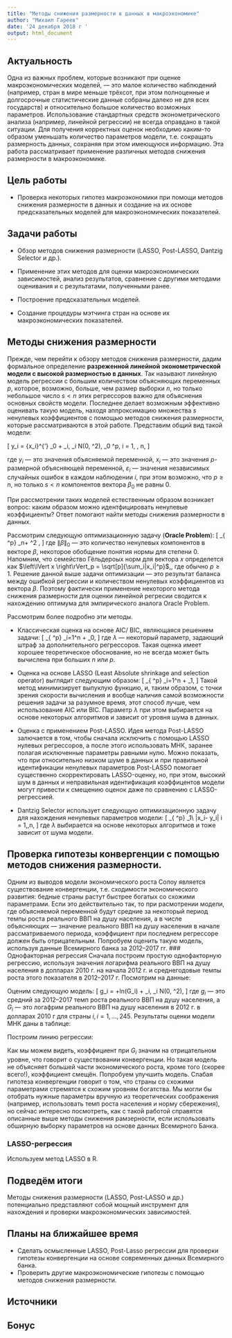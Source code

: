 ```yaml
--- 
title: "Методы снижения размерности в данных в макроэкономике" 
author: "Михаил Гареев" 
date: '24 декабря 2018 г ' 
output: html_document 
---
```



## Актуальность

Одна из важных проблем, которые возникают при оценке
макроэкономических моделей, --- это малое количество наблюдений (например, стран
в мире меньше трёхсот, при этом полноценные и долгосрочные статистические данные
собраны далеко не для всех государств) и относительно большое количество
возможных параметров. Использование стандартных средств эконометрического
анализа (например, линейной регрессии) не всегда оправдано в такой ситуации. Для
получения корректных оценок необходимо каким-то образом уменьшать количество
параметров модели, т.е. сокращать размерность данных, сохраняя при этом
имеющуюся информацию. Эта работа рассматривает применение различных методов
снижения размерности в макроэкономике.

## Цель работы

* Проверка некоторых гипотез макроэкономики при помощи методов
снижения размерности в данных и создание на их основе предсказательных моделей
для макроэкономических показателей.

## Задачи работы 

* Обзор методов снижения размерности (LASSO, Post-LASSO,
Dantzig Selector и др.).

* Применение этих методов для оценки макроэкономических
зависимостей, анализ результатов, сравнение с другими методами оценивания и с
результатами, полученными ранее. 
* Построение предсказательных моделей.
* Создание процедуры мэтчинга стран на основе их макроэкономических показателей.

## Методы снижения размерности

Прежде, чем перейти к обзору методов снижения
размерности, дадим формальное определение **разреженной линейной
эконометрической модели с высокой размерностью в данных**. Так называют линейную
модель регрессии с большим количеством объясняющих переменных $p$, которое,
возможно, больше, чем размер выборки $n$, но только небольшое число $s<n$ этих
регрессоров важно для объяснения основных свойств модели. Последнее делает
возможным эффективно оценивать такую модель, находя аппроксимацию множества $s$
ненулевых коэффициентов с помощью методов снижения размерности, которые
рассматриваются в этой работе. Представим общий вид такой модели: 


\[ y_i = {x_i}^{'}
\beta_0 + \varepsilon_i, \epsilon_i \sim N(0, \sigma^2), \beta_0 \in
\mathbb{R}^p, i = 1, \dots, n, \] 

где $y_i$ --- это значения объясняемой
переменной, $x_i$ --- это значения $p$-размерной объясняющей переменной,
$\varepsilon_i$ --- значения независимых случайных ошибок в каждом наблюдении
$i$, при этом возможно, что $p \geq n$, но только $s<n$ компонентов вектора
$\beta_0$ не равны $0$.

При рассмотрении таких моделей естественным образом возникает вопрос: каким
образом можно идентфицировать ненулевые коэффициенты? Ответ помогают найти методы
снижения размерности в данных.

Рассмотрим следующую оптимизационную задачу (**Oracle Problem**):
\[ \min_{\beta \in
\mathbb{R}^p} \mathbb{E}_n\left[ (y_i - {x_i}^{'} \beta)^2 \right] + \sigma^2
\frac{\left\lVert \beta \right\rVert_0}{n}, 
\]
где $\left\lVert \beta \right\rVert_0$ --- это количество ненулевых компонентов в векторе $\beta$, некоторое обобщение понятия нормы для степени $0$. Напомним, что семейство Гёльдероых норм для вектора $x$ определется как $\left\lVert x \right\rVert_p = \sqrt[p]{\sum_i|x_i|^p}$,, где обычно $p \geq 1$.
Решение данной выше задачи оптимизации --- это результат баланса между ошибкой регрессии и количеством ненулевых коэффициентов из вектора $\beta$. Поэтому фактически применение некоторого метода снижения размерности для оценки линейной регресии сводится к нахождению оптимума для эмпирического аналога Oracle Problem.

Рассмотрим более подробно эти методы.

* Классическая оценка на основе AIC/ BIC, являющаяся решением задачи:
\[ \min_{\beta \in
\mathbb{R}^p} \sum_i=1^n \left[ (y_i - {x_i}^{'} \beta)^2 \right] +  \frac{\lambda}{n} \left\lVert \beta \right\rVert_0, 
\]
где $\lambda$ --- некоторый параметр, задающий штраф за дополнительного регрессоров. Такая оценка имеет хорошее теоретическое обоснование, но не всегда может быть вычислена при больших $n$ или $p$.

* Оценка на основе LASSO (Least Absolute shrinkage and selection operator) выглядит следующим образом:
\[
\overhat{\beta} \in \arg \min_{\beta \in
\mathbb{R}^p} \sum_i=1^n \left[ (y_i - {x_i}^{'} \beta)^2 \right] +  \frac{\lambda}{n} \left\lVert \beta \right\rVert_1,
\]
Такой метод минимизирует выпуклую функцию, и, таким образом, с точки зрения скорости вычисления и вообще наличия самой возможности решения задачи за разумное время, этот способ лучше, чем использование AIC или BIC. Параметр $\lambda$ при этом выбирается на основе некоторых алгоритмов и зависит от уровня шума в данных.
* Оценка с применением Post-LASSO. Идея метода Post-LASSO залючается в том, чтобы сначала исключить с помощью LASSO нулевых регрессоров, а после этого использовать МНК, заранее полагая исключенные параметры равными нулю. Можно показать, что при относительно низком шуме в данных и при правильной идентификации ненулевых параметров Post-LASSO помогает существенно скорректировать LASSO-оценку, но, при этом, высокий шум в данных и неправильная идентификация коэффицентов модели могут привести к смещению оценок даже по сравнению с LASSO-регрессией.

* Dantzig Selector использует следующую оптимизационную задачу для нахождения ненулевых параметров модели:
\[
\min_{\beta \in
\mathbb{R}^p} \left\lVert \beta \right\rVert_1\\
\text{s.t. } \left|x_i\beta - y_i\right| \leq \lambda \forall i = 1,\dots,n,
\]
где $\lambda$ выбирается на основе некоторых алгоритмов и тоже зависит от шума модели.

## Проверка гипотезы конвергенции с помощью методов снижения размерности.
Одним из выводов модели экономического роста Солоу является существование конвергенции, т.е. сходимости экономического развития: бедные страны растут быстрее богатых со схожими параметрами. Если это действительно так, то при расмотрении модели, где объясняемой переменной будут средние за некоторый период темпы роста реального ВВП на душу населения, а в числе объясняющих --- значение реального ВВП на душу населения в начале рассматриваемого периода, коэффициент при последнем регрессоре должен быть отрицательным. Попробуем оценить такую модель, используя данные Всемирного банка за 2012--2017 гг. 
### Однофакторная регрессия 
Сначала построим простую однофакторную регрессию, используя значения логарифма реального ВВП на душу населения в долларах 2010 г. на начала 2012 г. и среднегодовые темпы роста этого показателя в 2012--2017 г. Посмотрим на данные:

Оценим следующую модель:
\[
g_i = \alpha +\beta ln(G_i) + \varepsilon_i, \epsilon_i \sim N(0, \sigma^2),
\]
где $g_i$ --- это средний за 2012--2017 темп роста реального ВВП на душу населения, а $G_i$ --- это логафрим реального ВВП на душу населения в 2012 г. в долларах 2010 г для страны $i, i =1, \dots, 245$. Результаты оценки модели МНК даны в таблице:

<!-- таблица -->


Построим линию регрессии:

Как мы можем видеть, коэффициент при $G_i$ значим на отрицательном уровне, что говорит о существовании конвергенции. Но такая модель не объясняет большей части экономического роста, кроме того (скорее всего!), коэффициент смещён. Попробуем улучшить модель. Слабая гипотеза конвергенции говорит о том, что страны со схожими параметрами стремятся к схожим уровням богатства. Мы могли бы отобрать нужные параметры вручную из теоретических соображения (например, использовать темп роста населения и норму сбережения), но сейчас интересно посмотреть, как с такой работой справятся описанные выше методы снижения рамзерности, если использовать обширную выборку параметров на основе данных Всемирного Банка.

### LASSO-регрессия

Используем метод LASSO в R.

## Подведём итоги

Методы снижения размерности (LASSO, Post-LASSO и др.) потенциально представляют собой мощный инструмент для нахождения и проверки макроэкономических зависимостей.

## Планы на ближайшее время
* Сделать осмысленные LASSO, Post-Lasso регрессии для проверки гипотезы конвергенции на основе современных данных Всемирного банка.
* Проверить другие макроэкономические гипотезы с помощью методов снижения размерности.

## Источники

## Бонус








